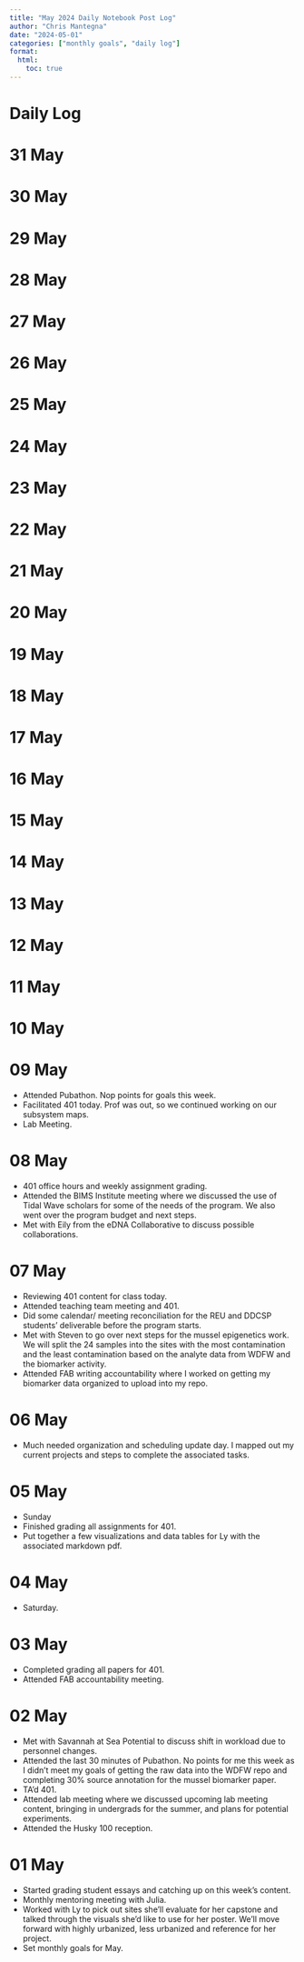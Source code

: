 ```yaml
---
title: "May 2024 Daily Notebook Post Log"
author: "Chris Mantegna"
date: "2024-05-01"
categories: ["monthly goals", "daily log"]
format:
  html:
    toc: true
---
```


# Daily Log

# 31 May

# 30 May

# 29 May

# 28 May

# 27 May

# 26 May

# 25 May

# 24 May

# 23 May

# 22 May

# 21 May

# 20 May

# 19 May

# 18 May

# 17 May

# 16 May

# 15 May

# 14 May

# 13 May

# 12 May

# 11 May

# 10 May

# 09 May

- Attended Pubathon. Nop points for goals this week.
- Facilitated 401 today. Prof was out, so we continued working on our subsystem maps.
- Lab Meeting.

# 08 May

- 401 office hours and weekly assignment grading.
- Attended the BIMS Institute meeting where we discussed the use of Tidal Wave scholars for some of the needs of the program. We also went over the program budget and next steps.
- Met with Eily from the eDNA Collaborative to discuss possible collaborations.

# 07 May

- Reviewing 401 content for class today.
- Attended teaching team meeting and 401.
- Did some calendar/ meeting reconciliation for the REU and DDCSP students' deliverable before the program starts.
- Met with Steven to go over next steps for the mussel epigenetics work. We will split the 24 samples into the sites with the most contamination and the least contamination based on the analyte data from WDFW and the biomarker activity.
- Attended FAB writing accountability where I worked on getting my biomarker data organized to upload into my repo.

# 06 May

- Much needed organization and scheduling update day. I mapped out my current projects and steps to complete the associated tasks.

# 05 May

- Sunday
- Finished grading all assignments for 401.
- Put together a few visualizations and data tables for Ly with the associated markdown pdf.

# 04 May

- Saturday.

# 03 May

- Completed grading all papers for 401.
- Attended FAB accountability meeting.

# 02 May

- Met with Savannah at Sea Potential to discuss shift in workload due to personnel changes.
- Attended the last 30 minutes of Pubathon. No points for me this week as I didn't meet my goals of getting the raw data into the WDFW repo and completing 30% source annotation for the mussel biomarker paper.
- TA'd 401.
- Attended lab meeting where we discussed upcoming lab meeting content, bringing in undergrads for the summer, and plans for potential experiments.
- Attended the Husky 100 reception.

# 01 May

-   Started grading student essays and catching up on this week's
    content.
-   Monthly mentoring meeting with Julia.
-   Worked with Ly to pick out sites she'll evaluate for her capstone
    and talked through the visuals she'd like to use for her poster.
    We'll move forward with highly urbanized, less urbanized and
    reference for her project.
-   Set monthly goals for May.
